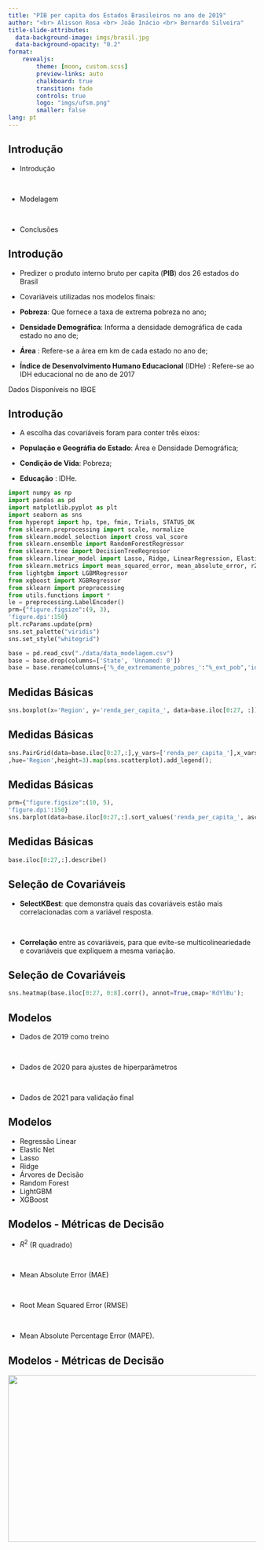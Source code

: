 ```yaml
---
title: "PIB per capita dos Estados Brasileiros no ano de 2019"
author: "<br> Alisson Rosa <br> João Inácio <br> Bernardo Silveira"
title-slide-attributes:
  data-background-image: imgs/brasil.jpg
  data-background-opacity: "0.2"
format: 
    revealjs:
        theme: [moon, custom.scss]
        preview-links: auto
        chalkboard: true
        transition: fade
        controls: true
        logo: "imgs/ufsm.png"
        smaller: false
lang: pt
---
```


## Introdução  {background-image="imgs/states.jpg" background-opacity=0.1}

::: {.incremental}
- Introdução

<br />

- Modelagem

<br />

- Conclusões


:::


## Introdução {background-image="imgs/states.jpg" background-opacity=0.1}

::: {.incremental}

* Predizer o produto interno bruto per capita (**PIB**) dos 26 estados do Brasil 

* Covariáveis utilizadas nos modelos finais:
 * **Pobreza**: Que fornece a taxa de extrema pobreza no ano;
 * **Densidade Demográfica**: Informa a densidade demográfica de cada estado no ano de;
 * **Área** : Refere-se a área em km de cada estado no ano de;
 * **Índice de Desenvolvimento Humano Educacional** (IDHe) : Refere-se ao IDH educacional no de ano de 2017
 
:::

::: footer
Dados Disponíveis no IBGE
:::



## Introdução {background-image="imgs/states.jpg" background-opacity=0.1}



* A escolha das covariáveis foram para conter três eixos:

 * **População e Geográfia do Estado**: Área e Densidade Demográfica;
 * **Condição de Vida**: Pobreza;
 * **Educação** : IDHe.

```python
import numpy as np
import pandas as pd
import matplotlib.pyplot as plt
import seaborn as sns
from hyperopt import hp, tpe, fmin, Trials, STATUS_OK
from sklearn.preprocessing import scale, normalize
from sklearn.model_selection import cross_val_score
from sklearn.ensemble import RandomForestRegressor
from sklearn.tree import DecisionTreeRegressor
from sklearn.linear_model import Lasso, Ridge, LinearRegression, ElasticNet
from sklearn.metrics import mean_squared_error, mean_absolute_error, r2_score, mean_absolute_percentage_error
from lightgbm import LGBMRegressor
from xgboost import XGBRegressor
from sklearn import preprocessing
from utils.functions import *
le = preprocessing.LabelEncoder()
prm={"figure.figsize":(9, 3),
'figure.dpi':150}
plt.rcParams.update(prm)
sns.set_palette("viridis")
sns.set_style("whitegrid")
```

```python


base = pd.read_csv("./data/data_modelagem.csv")
base = base.drop(columns=['State', 'Unnamed: 0'])
base = base.rename(columns={'%_de_extremamente_pobres_':"%_ext_pob",'idhm_ajustado_à_desigualdade_':'idhm_desigualdade'})


```





## Medidas Básicas {background-image="imgs/states.jpg" background-opacity=0.1}

```python

sns.boxplot(x='Region', y='renda_per_capita_', data=base.iloc[0:27, :]);
```


## Medidas Básicas {background-image="imgs/states.jpg" background-opacity=0.1}

```python

sns.PairGrid(data=base.iloc[0:27,:],y_vars=['renda_per_capita_'],x_vars=["%_ext_pob","população_total_"]
,hue='Region',height=3).map(sns.scatterplot).add_legend();
```
## Medidas Básicas {background-image="imgs/states.jpg" background-opacity=0.1}

```python
prm={"figure.figsize":(10, 5),
'figure.dpi':150}
sns.barplot(data=base.iloc[0:27,:].sort_values('renda_per_capita_', ascending=False), y='territorialidade', x = 'renda_per_capita_', hue = 'Region', dodge=False);
```


## Medidas Básicas {background-image="imgs/states.jpg" background-opacity=0.1}
```python
base.iloc[0:27,:].describe()
```

## Seleção de Covariáveis {background-image="imgs/states.jpg" background-opacity=0.1}

* **SelectKBest**: que demonstra quais das covariáveis estão mais correlacionadas com a variável resposta.

<br> 

* **Correlação** entre as covariáveis, para que evite-se multicolineariedade e covariáveis que expliquem a mesma variação.


## Seleção de Covariáveis {background-image="imgs/states.jpg" background-opacity=0.1}
```python
sns.heatmap(base.iloc[0:27, 0:8].corr(), annot=True,cmap='RdYlBu');
```


## Modelos {background-image="imgs/states.jpg" background-opacity=0.1}

::: {.incremental}
* Dados de 2019 como treino

<br>

* Dados de 2020 para ajustes de hiperparâmetros

<br>

* Dados de 2021 para validação final
:::


## Modelos {background-image="imgs/states.jpg" background-opacity=0.1}

::: {.incremental}
* Regressão Linear
* Elastic Net
* Lasso 
* Ridge
* Árvores de Decisão
* Random Forest
* LightGBM
* XGBoost
:::






## Modelos - Métricas de Decisão {background-image="imgs/states.jpg" background-opacity=0.1}

* $R^2$ (R quadrado) 

<br>

* Mean Absolute Error (MAE)

<br> 

* Root Mean Squared Error (RMSE) 

<br>

* Mean Absolute Percentage Error (MAPE).



## Modelos - Métricas de Decisão {background-image="imgs/states.jpg" background-opacity=0.1}

![](imgs/metrics.png){.absolute  left=10 width="960" height="340"}

